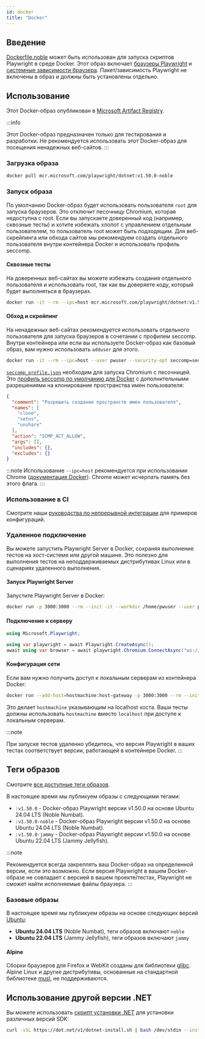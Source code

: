 ```yaml
---
id: docker
title: "Docker"
---
```


## Введение

[Dockerfile.noble] может быть использован для запуска скриптов Playwright в среде Docker. Этот образ включает [браузеры Playwright](./browsers.mdx#install-browsers) и [системные зависимости браузера](./browsers.mdx#install-system-dependencies). Пакет/зависимость Playwright не включены в образ и должны быть установлены отдельно.

## Использование

Этот Docker-образ опубликован в [Microsoft Artifact Registry].

:::info

Этот Docker-образ предназначен только для тестирования и разработки. Не рекомендуется использовать этот Docker-образ для посещения ненадежных веб-сайтов.
:::

### Загрузка образа

```bash
docker pull mcr.microsoft.com/playwright/dotnet:v1.50.0-noble
```

### Запуск образа

По умолчанию Docker-образ будет использовать пользователя `root` для запуска браузеров. Это отключит песочницу Chromium, которая недоступна с root. Если вы запускаете доверенный код (например, сквозные тесты) и хотите избежать хлопот с управлением отдельным пользователем, то пользователь root может быть подходящим. Для веб-скрейпинга или обхода сайтов мы рекомендуем создать отдельного пользователя внутри контейнера Docker и использовать профиль seccomp.

#### Сквозные тесты

На доверенных веб-сайтах вы можете избежать создания отдельного пользователя и использовать root, так как вы доверяете коду, который будет выполняться в браузерах.

```bash
docker run -it --rm --ipc=host mcr.microsoft.com/playwright/dotnet:v1.50.0-noble /bin/bash
```

#### Обход и скрейпинг

На ненадежных веб-сайтах рекомендуется использовать отдельного пользователя для запуска браузеров в сочетании с профилем seccomp. Внутри контейнера или если вы используете Docker-образ как базовый образ, вам нужно использовать `adduser` для этого.

```bash
docker run -it --rm --ipc=host --user pwuser --security-opt seccomp=seccomp_profile.json mcr.microsoft.com/playwright/dotnet:v1.50.0-noble /bin/bash
```

[`seccomp_profile.json`](https://github.com/microsoft/playwright/blob/main/utils/docker/seccomp_profile.json) необходим для запуска Chromium с песочницей. Это [профиль seccomp по умолчанию для Docker](https://github.com/docker/engine/blob/d0d99b04cf6e00ed3fc27e81fc3d94e7eda70af3/profiles/seccomp/default.json) с дополнительными разрешениями на клонирование пространства имен пользователя:

```json
{
  "comment": "Разрешить создание пространств имен пользователя",
  "names": [
    "clone",
    "setns",
    "unshare"
  ],
  "action": "SCMP_ACT_ALLOW",
  "args": [],
  "includes": {},
  "excludes": {}
}
```

:::note
Использование `--ipc=host` рекомендуется при использовании Chrome ([документация Docker](https://docs.docker.com/engine/reference/run/#ipc-settings---ipc)). Chrome может исчерпать память без этого флага.
:::

### Использование в CI

Смотрите наши [руководства по непрерывной интеграции](./ci.mdx) для примеров конфигураций.

### Удаленное подключение

Вы можете запустить Playwright Server в Docker, сохраняя выполнение тестов на хост-системе или другой машине. Это полезно для выполнения тестов на неподдерживаемых дистрибутивах Linux или в сценариях удаленного выполнения.

#### Запуск Playwright Server

Запустите Playwright Server в Docker:

```bash
docker run -p 3000:3000 --rm --init -it --workdir /home/pwuser --user pwuser mcr.microsoft.com/playwright:v1.50.0-noble /bin/sh -c "npx -y playwright@1.50.0 run-server --port 3000 --host 0.0.0.0"
```

#### Подключение к серверу

```csharp
using Microsoft.Playwright;

using var playwright = await Playwright.CreateAsync();
await using var browser = await playwright.Chromium.ConnectAsync("ws://127.0.0.1:3000/");
```

#### Конфигурация сети

Если вам нужно получить доступ к локальным серверам из контейнера Docker:

```bash
docker run --add-host=hostmachine:host-gateway -p 3000:3000 --rm --init -it --workdir /home/pwuser --user pwuser mcr.microsoft.com/playwright:v1.50.0-noble /bin/sh -c "npx -y playwright@1.50.0 run-server --port 3000 --host 0.0.0.0"
```

Это делает `hostmachine` указывающим на localhost хоста. Ваши тесты должны использовать `hostmachine` вместо `localhost` при доступе к локальным серверам.

:::note

При запуске тестов удаленно убедитесь, что версия Playwright в ваших тестах соответствует версии, работающей в контейнере Docker.
:::

## Теги образов

Смотрите [все доступные теги образов].

В настоящее время мы публикуем образы с следующими тегами:
- `:v1.50.0` - Docker-образ Playwright версии v1.50.0 на основе Ubuntu 24.04 LTS (Noble Numbat).
- `:v1.50.0-noble` - Docker-образ Playwright версии v1.50.0 на основе Ubuntu 24.04 LTS (Noble Numbat).
- `:v1.50.0-jammy` - Docker-образ Playwright версии v1.50.0 на основе Ubuntu 22.04 LTS (Jammy Jellyfish).

:::note

Рекомендуется всегда закреплять ваш Docker-образ на определенной версии, если это возможно. Если версия Playwright в вашем Docker-образе не совпадает с версией в вашем проекте/тестах, Playwright не сможет найти исполняемые файлы браузера.
:::

### Базовые образы

В настоящее время мы публикуем образы на основе следующих версий [Ubuntu](https://hub.docker.com/_/ubuntu):
- **Ubuntu 24.04 LTS** (Noble Numbat), теги образов включают `noble`
- **Ubuntu 22.04 LTS** (Jammy Jellyfish), теги образов включают `jammy`

#### Alpine

Сборки браузеров для Firefox и WebKit созданы для библиотеки [glibc](https://en.wikipedia.org/wiki/Glibc). Alpine Linux и другие дистрибутивы, основанные на стандартной библиотеке [musl](https://en.wikipedia.org/wiki/Musl), не поддерживаются.

## Использование другой версии .NET

Вы можете использовать [скрипт установки .NET](https://learn.microsoft.com/en-us/dotnet/core/tools/dotnet-install-script) для установки различных версий SDK:

```bash
curl -sSL https://dot.net/v1/dotnet-install.sh | bash /dev/stdin --install-dir /usr/share/dotnet --channel 9.0
```

[Accessibility]: /api/class-accessibility.mdx "Accessibility"
[APIRequest]: /api/class-apirequest.mdx "APIRequest"
[APIRequestContext]: /api/class-apirequestcontext.mdx "APIRequestContext"
[APIResponse]: /api/class-apiresponse.mdx "APIResponse"
[APIResponseAssertions]: /api/class-apiresponseassertions.mdx "APIResponseAssertions"
[Browser]: /api/class-browser.mdx "Browser"
[BrowserContext]: /api/class-browsercontext.mdx "BrowserContext"
[BrowserType]: /api/class-browsertype.mdx "BrowserType"
[CDPSession]: /api/class-cdpsession.mdx "CDPSession"
[CDPSessionEvent]: /api/class-cdpsessionevent.mdx "CDPSessionEvent"
[Clock]: /api/class-clock.mdx "Clock"
[ConsoleMessage]: /api/class-consolemessage.mdx "ConsoleMessage"
[Dialog]: /api/class-dialog.mdx "Dialog"
[Download]: /api/class-download.mdx "Download"
[ElementHandle]: /api/class-elementhandle.mdx "ElementHandle"
[FileChooser]: /api/class-filechooser.mdx "FileChooser"
[FormData]: /api/class-formdata.mdx "FormData"
[Frame]: /api/class-frame.mdx "Frame"
[FrameLocator]: /api/class-framelocator.mdx "FrameLocator"
[JSHandle]: /api/class-jshandle.mdx "JSHandle"
[Keyboard]: /api/class-keyboard.mdx "Keyboard"
[Locator]: /api/class-locator.mdx "Locator"
[LocatorAssertions]: /api/class-locatorassertions.mdx "LocatorAssertions"
[Mouse]: /api/class-mouse.mdx "Mouse"
[Page]: /api/class-page.mdx "Page"
[PageAssertions]: /api/class-pageassertions.mdx "PageAssertions"
[Playwright]: /api/class-playwright.mdx "Playwright"
[PlaywrightAssertions]: /api/class-playwrightassertions.mdx "PlaywrightAssertions"
[Request]: /api/class-request.mdx "Request"
[Response]: /api/class-response.mdx "Response"
[Route]: /api/class-route.mdx "Route"
[Selectors]: /api/class-selectors.mdx "Selectors"
[TimeoutError]: /api/class-timeouterror.mdx "TimeoutError"
[Touchscreen]: /api/class-touchscreen.mdx "Touchscreen"
[Tracing]: /api/class-tracing.mdx "Tracing"
[Video]: /api/class-video.mdx "Video"
[WebError]: /api/class-weberror.mdx "WebError"
[WebSocket]: /api/class-websocket.mdx "WebSocket"
[WebSocketFrame]: /api/class-websocketframe.mdx "WebSocketFrame"
[WebSocketRoute]: /api/class-websocketroute.mdx "WebSocketRoute"
[Worker]: /api/class-worker.mdx "Worker"
[Element]: https://developer.mozilla.org/en-US/docs/Web/API/element "Element"
[EvaluationArgument]: /evaluating.mdx#evaluation-argument "EvaluationArgument"
[Promise]: https://developer.mozilla.org/en-US/docs/Web/JavaScript/Reference/Global_Objects/Promise "Promise"
[iterator]: https://developer.mozilla.org/en-US/docs/Web/JavaScript/Reference/Iteration_protocols "Iterator"
[origin]: https://developer.mozilla.org/en-US/docs/Glossary/Origin "Origin"
[selector]: https://developer.mozilla.org/en-US/docs/Web/CSS/CSS_Selectors "selector"
[Serializable]: https://developer.mozilla.org/en-US/docs/Web/JavaScript/Reference/Global_Objects/JSON/stringify#Description "Serializable"
[UIEvent.detail]: https://developer.mozilla.org/en-US/docs/Web/API/UIEvent/detail "UIEvent.detail"
[UnixTime]: https://en.wikipedia.org/wiki/Unix_time "Unix Time"
[xpath]: https://developer.mozilla.org/en-US/docs/Web/XPath "xpath"

[bool]: https://docs.microsoft.com/en-us/dotnet/api/system.boolean "bool"
[Date]: https://learn.microsoft.com/en-us/dotnet/api/system.datetime "DateTime"
[double]: https://docs.microsoft.com/en-us/dotnet/api/system.double "double"
[byte]: https://docs.microsoft.com/en-us/dotnet/api/system.byte "byte"
[int]: https://docs.microsoft.com/en-us/dotnet/api/system.int32 "int"
[long]: https://docs.microsoft.com/en-us/dotnet/api/system.int64 "long"
[void]: https://docs.microsoft.com/en-us/dotnet/csharp/language-reference/builtin-types/void "void"
[string]: https://docs.microsoft.com/en-us/dotnet/api/system.string "string"
[URL]: https://nodejs.org/api/url.html "URL"
[Regex]: https://docs.microsoft.com/en-us/dotnet/api/system.text.regularexpressions.regex "Regex"

[Action]: https://docs.microsoft.com/en-us/dotnet/api/system.action-1 "Action"
[Func]: https://docs.microsoft.com/en-us/dotnet/api/system.func-2 "Func"
[IEnumerable]: https://docs.microsoft.com/en-us/dotnet/api/system.collections.ienumerable "IEnumerable"
[IDictionary]: https://docs.microsoft.com/en-us/dotnet/api/system.collections.idictionary "IDictionary"
[Task]: https://docs.microsoft.com/en-us/dotnet/api/system.threading.tasks.task?view=net-5.0 "Task"
[IReadOnlyDictionary]: https://docs.microsoft.com/en-us/dotnet/api/system.collections.generic.ireadonlydictionary-2 "IReadOnlyDictionary"
[JsonElement]: https://docs.microsoft.com/en-us/dotnet/api/system.text.json.jsonelement "JsonElement"

[все доступные теги образов]: https://mcr.microsoft.com/en-us/product/playwright/dotnet/about "все доступные теги образов"
[Microsoft Artifact Registry]: https://mcr.microsoft.com/en-us/product/playwright/dotnet/about "Microsoft Artifact Registry"
[Dockerfile.noble]: https://github.com/microsoft/playwright-dotnet/blob/main/utils/docker/Dockerfile.noble "Dockerfile.noble"
